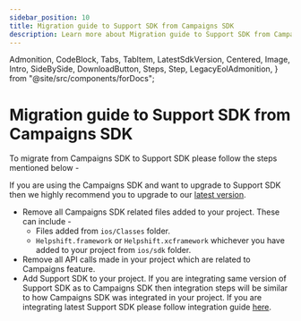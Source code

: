 ```yaml
---
sidebar_position: 10
title: Migration guide to Support SDK from Campaigns SDK
description: Learn more about Migration guide to Support SDK from Campaigns SDK
---
```


  Admonition,
  CodeBlock,
  Tabs,
  TabItem,
  LatestSdkVersion,
  Centered,
  Image,
  Intro,
  SideBySide,
  DownloadButton,
  Steps,
  Step,
  LegacyEolAdmonition,
} from "@site/src/components/forDocs";

<LegacyEolAdmonition />

# Migration guide to Support SDK from Campaigns SDK

To migrate from Campaigns SDK to Support SDK please follow the steps mentioned below -

<Admonition type="info" title="Note">

If you are using the Campaigns SDK and want to upgrade to Support SDK then we highly recommend you to upgrade to our [latest version](https://developers.helpshift.com/cocos2d-x/getting-started-ios#getting-sdk).

</Admonition>

- Remove all Campaigns SDK related files added to your project. These can include -
  - Files added from `ios/Classes` folder.
  - `Helpshift.framework` or `Helpshift.xcframework` whichever you have added to your project from `ios/sdk` folder.
- Remove all API calls made in your project which are related to Campaigns feature.
- Add Support SDK to your project. If you are integrating same version of Support SDK as to Campaigns SDK then integration steps will be similar to how Campaigns SDK was integrated in your project. If you are integrating latest Support SDK please follow integration guide [here](https://developers.helpshift.com/cocos2d-x/getting-started-ios#getting-sdk).
